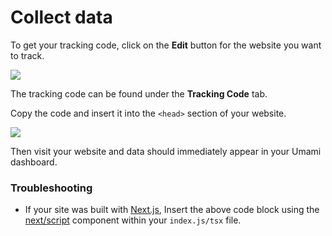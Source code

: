 # Collect data

To get your tracking code, click on the **Edit** button for the website you want to track.

<img src="/images/v2/website-edit.png" />


The tracking code can be found under the **Tracking Code** tab.

Copy the code and insert it into the `<head>` section of your website.

<img src="/images/v2/website-tracking-code.png" />

Then visit your website and data should immediately appear in your Umami dashboard.

### Troubleshooting

- If your site was built with [Next.js](https://nextjs.org/), Insert the above code block using the [next/script](https://nextjs.org/docs/basic-features/script#usage) component within your `index.js/tsx` file.
